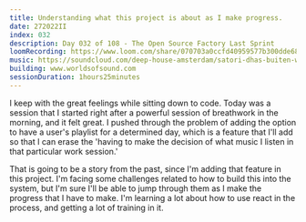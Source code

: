 ```yaml
---
title: Understanding what this project is about as I make progress.
date: 272022II
index: 032
description: Day 032 of 108 - The Open Source Factory Last Sprint
loomRecording: https://www.loom.com/share/070703a0ccfd40959577b300dde68bf4
music: https://soundcloud.com/deep-house-amsterdam/satori-dhas-buiten-westen-live-podcast-007
building: www.worldsofsound.com
sessionDuration: 1hours25minutes
---
```


I keep with the great feelings while sitting down to code. Today was a session that I started right after a powerful session of breathwork in the morning, and it felt great. I pushed through the problem of adding the option to have a user's playlist for a determined day, which is a feature that I'll add so that I can erase the 'having to make the decision of what music I listen in that particular work session.'

That is going to be a story from the past, since I'm adding that feature in this project. I'm facing some challenges related to how to build this into the system, but I'm sure I'll be able to jump through them as I make the progress that I have to make. I'm learning a lot about how to use react in the process, and getting a lot of training in it.
